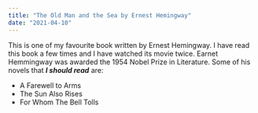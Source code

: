 ```yaml
---
title: "The Old Man and the Sea by Ernest Hemingway"
date: "2021-04-10"
---
```


This is one of my favourite book written by Ernest Hemingway. I have read this book a few times and I have watched its movie twice. Earnet Hemmingway was awarded the 1954 Nobel Prize in Literature. 
Some of his novels that ***I should read*** are:

* A Farewell to Arms
* The Sun Also Rises
* For Whom The Bell Tolls
